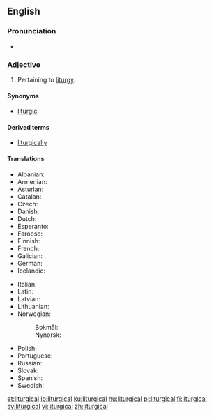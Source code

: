 ==English==

===Pronunciation===
* {{IPA|/lɨˈtɹ̩dʒɨkl̩/|lang=en}}

===Adjective===
{{en-adj|-}}

# Pertaining to [[liturgy]].

====Synonyms====
* [[liturgic]]

====Derived terms====
* [[liturgically]]

====Translations====
{{trans-top|Pertaining to liturgy}}
* Albanian: {{t|sq|liturgjik}}
* Armenian: {{t|hy|ծիսական|sc=Armn}}
* Asturian: {{t|ast|llitúrxicu}}
* Catalan: {{t|ca|litúrgic}}
* Czech: {{t+|cs|liturgický}}
* Danish: {{t|da|liturgisk}}
* Dutch: {{t+|nl|liturgisch}}
* Esperanto: {{t+|eo|liturgia}}
* Faroese: {{t|fo|liturgiskur}}
* Finnish: {{t+|fi|liturginen}}
* French: {{t+|fr|liturgique}}
* Galician: {{t|gl|litúrxico}}
* German: {{t+|de|liturgisch}}
* Icelandic: {{t|is|litúrgískur}}
{{trans-mid}}
* Italian: {{t+|it|liturgico}}
* Latin: {{t|la|liturgicalis}}
* Latvian: {{t|lv|liturģisks}}
* Lithuanian: {{t|lt|liturginis}}
* Norwegian:
*: Bokmål: {{t|nb|liturgisk}}
*: Nynorsk: {{t|nn|liturgisk}}
* Polish: {{t+|pl|liturgiczny}}
* Portuguese: {{t+|pt|litúrgico}}
* Russian: {{t+|ru|литурги́ческий|sc=Cyrl|tr=liturgíčeskij}}
* Slovak: {{t|sk|liturgický}}
* Spanish: {{t|es|litúrgico}}
* Swedish: {{t+|sv|liturgisk}}
{{trans-bottom}}

[[et:liturgical]]
[[io:liturgical]]
[[ku:liturgical]]
[[hu:liturgical]]
[[pl:liturgical]]
[[fi:liturgical]]
[[sv:liturgical]]
[[vi:liturgical]]
[[zh:liturgical]]